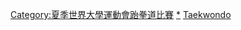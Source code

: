 {{Navbox
| name = 夏季世界大學運動會跆拳道比賽
| title = 夏季世界大學運動會跆拳道比賽
| state = {{{state|autocollapse}}}
| listclass = hlist
| titlestyle = background:#BFD7FF;
| image = [[File:Taekwondo pictogram.svg|50px|right]]
| list1 =
* [[2003年夏季世界大學運動會跆拳道比賽|2003]]
* [[2005年夏季世界大學運動會跆拳道比賽|2005]]
* [[2007年夏季世界大學運動會跆拳道比賽|2007]]
* [[2009年夏季世界大學運動會跆拳道比賽|2009]]
* [[2011年夏季世界大學運動會跆拳道比賽|2011]]
* <span style="color:#aaa">2013</span>
* [[2015年夏季世界大學運動會跆拳道比賽|2015]]
* [[2017年夏季世界大學運動會跆拳道比賽|2017]]
* [[2019年夏季世界大學運動會跆拳道比賽|2019]]
| belowstyle = background:#BFD7FF;
}}<includeonly>[[Category:夏季世界大學運動會跆拳道比賽‎]]</includeonly><noinclude>
{{collapsible option}}
[[Category:夏季世界大學運動會跆拳道比賽‎|*]]
[[Category:世界大學運動會導航模板|Taekwondo]]
</noinclude>